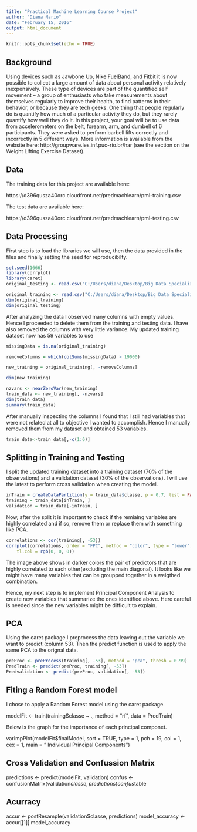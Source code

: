 ```yaml
---
title: "Practical Machine Learning Course Project"
author: "Diana Nario"
date: "February 15, 2016"
output: html_document
---
```


```r
knitr::opts_chunk$set(echo = TRUE)
```

## Background

Using devices such as Jawbone Up, Nike FuelBand, and Fitbit it is now possible to collect a large amount of data about personal activity relatively inexpensively. These type of devices are part of the quantified self movement – a group of enthusiasts who take measurements about themselves regularly to improve their health, to find patterns in their behavior, or because they are tech geeks. One thing that people regularly do is quantify how much of a particular activity they do, but they rarely quantify how well they do it. In this project, your goal will be to use data from accelerometers on the belt, forearm, arm, and dumbell of 6 participants. They were asked to perform barbell lifts correctly and incorrectly in 5 different ways. More information is available from the website here: http://groupware.les.inf.puc-rio.br/har (see the section on the Weight Lifting Exercise Dataset).

## Data

The training data for this project are available here:

https://d396qusza40orc.cloudfront.net/predmachlearn/pml-training.csv

The test data are available here:

https://d396qusza40orc.cloudfront.net/predmachlearn/pml-testing.csv

## Data Processing
First step is to load the libraries we will use, then the data provided in the files and finally setting the seed for reproducibilty. 


```r

set.seed(1666)
library(corrplot)
library(caret)
original_testing <- read.csv("C:/Users/diana/Desktop/Big Data Specialization/Data Sciencie Specialization-Hopkings/pml-testing.csv")

original_training <- read.csv("C:/Users/diana/Desktop/Big Data Specialization/Data Sciencie Specialization-Hopkings/pml-training.csv")
dim(original_training)
dim(original_testing)
```

After analyzing the data I observed many columns with empty values. Hence I proceeded to delete them from the training and testing data.
I have also removed the columns with very little variance.
My updated training dataset now has 59 variables to use

```r
missingData = is.na(original_training)

removeColumns = which(colSums(missingData) > 19000)

new_training = original_training[, -removeColumns]

dim(new_training)

nzvars <- nearZeroVar(new_training)
train_data <- new_training[, -nzvars]
dim(train_data)
summary(train_data)

```


After manually inspecting the columns I found that I still had variables that were not related at all to objective I wanted to accomplish. Hence I manually removed them from my dataset and obtained 53 variables.

```r
train_data<-train_data[,-c(1:6)]
```



## Splitting in Training and Testing

I  split the updated training dataset into a training dataset (70% of the observations) and a validation dataset (30% of the observations). I will use the latest to perform cross validation when creating the model.

```r
inTrain = createDataPartition(y = train_data$classe, p = 0.7, list = FALSE)
training = train_data[inTrain, ]
validation = train_data[-inTrain, ]
```


Now, after the split it is important to check if the remiaing variables are highly correlated and if so, remove them or replace them with something like PCA. 

```r
correlations <- cor(training[, -53])
corrplot(correlations, order = "FPC", method = "color", type = "lower", tl.cex = 0.8, 
    tl.col = rgb(0, 0, 0))
```


    

The image above shows in darker colors the pair of predictors that are highly correlated to each other(excluding the main diagonal). It looks like we might have many variables that can be groupped together in a weigthed combination. 

Hence, my next step is to implement Principal Component Analysis to create new variables that summarize the ones identified above. Here careful is needed since the new variables might be difficult to explain.

## PCA 
Using the caret package I preprocess the data leaving out the variable we want to predict (column 53). Then the predict function is used to apply the same PCA to the orignal data. 

```r
preProc <- preProcess(training[, -53], method = "pca", thresh = 0.99)
PredTrain <- predict(preProc, training[, -53])
Predvalidation <- predict(preProc, validation[, -53])
```



## Fiting a Random Forest model
I chose to apply a Random Forest model using the caret package. 

modelFit <- train(training$classe ~ ., method = "rf", data = PredTrain)


Below is the graph for the importance of each principal componet.

varImpPlot(modelFit$finalModel, sort = TRUE, type = 1, pch = 19, col = 1, cex = 1, 
    main = " Individual Principal Components")

    
## Cross Validation and Confussion Matrix
predictions <- predict(modelFit, validation)
confus <- confusionMatrix(validation$classe, predictions)
confus$table


## Acurracy
accur <- postResample(validation$classe, predictions)
model_accuracy <- accur[[1]]
model_accuracy

